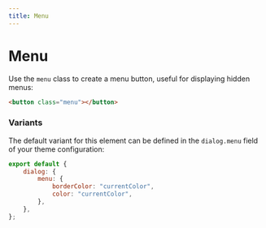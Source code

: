 ```yaml
---
title: Menu
---
```


# Menu

Use the `menu` class to create a menu button, useful for displaying hidden menus:

```html align=center live=true
<button class="menu"></button>
```


### Variants

The default variant for this element can be defined in the `dialog.menu` field of your theme configuration:

```js
export default {
    dialog: {
        menu: {
            borderColor: "currentColor",
            color: "currentColor",
        },
    },
};
```
